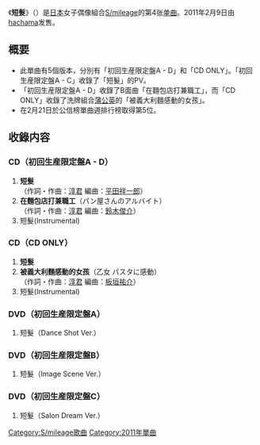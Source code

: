 {{Unreferenced|time=2012-07-12T10:14:02+00:00 }}
{{Infobox Single
| Name           = 短髮
| Cover          = Smileage - Shoutcut.jpg
| Artist         = [[S/mileage|S/mileage]]
| Album          = 
| A-side         = 短髮
| B-side         = 在麵包店打兼職工<br/>被意大利面感動的女孩
| Released       = 2011年2月9日
| Format         = [[单曲|单曲]]
| Recorded       = 2011年<br/>{{JPN}}
| Genre          = [[J-POP|J-POP]]
| Lenght         =
| Label          = [[hachama|hachama]]
| Writer         = [[淳君|淳君]]
| Producer       = 淳君
| Certification  = 
| Chart position = * 週榜最高排名第5位<small>（[[Oricon公信榜|Oricon]]）</small> 
| Last single    = [[以相同時薪工作著朋友的美人媽媽|以相同時薪工作著朋友的美人媽媽]]<br/>（2010年）
| This single    = '''短髮'''<br/>（2011年）
| Next single    = [[噓聲的愛_Buu!|噓聲的愛 Buu!]]<br/>（2011年）
| Misc           =
}}

《'''短髮'''》（{{lang-ja|ショートカット}}）是[[日本|日本]]女子偶像組合[[S/mileage|S/mileage]]的第4张[[单曲|单曲]]。2011年2月9日由[[hachama|hachama]]发售。

== 概要 ==
* 此單曲有5個版本，分別有「初回生産限定盤A - D」和「CD ONLY」。「初回生産限定盤A - C」收錄了「短髮」的PV。
* 「初回生産限定盤A - D」收錄了B面曲「在麵包店打兼職工」，而「CD ONLY」收錄了洗牌組合[[蒲公英|蒲公英]]的「被義大利麵感動的女孩」。
* 在2月21日於公信榜單曲週排行榜取得第5位。

== 收錄内容 ==
===CD（初回生産限定盤A - D）===
# '''短髮'''<br/>（作詞・作曲：[[淳君|淳君]] 編曲：[[平田祥一郎|平田祥一郎]]）
# '''在麵包店打兼職工'''（パン屋さんのアルバイト）<br/>（作詞・作曲：[[淳君|淳君]]  編曲：[[鈴木俊介|鈴木俊介]]）
# 短髮(Instrumental)

===CD（CD ONLY）===
# '''短髮'''
# '''被義大利麵感動的女孩'''（乙女 パスタに感動）<br/>（作詞・作曲：[[淳君|淳君]]  編曲：[[板垣祐介|板垣祐介]]）
# 短髮(Instrumental)

===DVD（初回生産限定盤A）===
# 短髮（Dance Shot Ver.）

===DVD（初回生産限定盤B）===
# 短髮（Image Scene Ver.）

===DVD（初回生産限定盤C）===
# 短髮（Salon Dream Ver.）

{{S/mileage}}

{{DEFAULTSORT: Shortcut}}
[[Category:S/mileage歌曲|Category:S/mileage歌曲]]
[[Category:2011年單曲|Category:2011年單曲]]